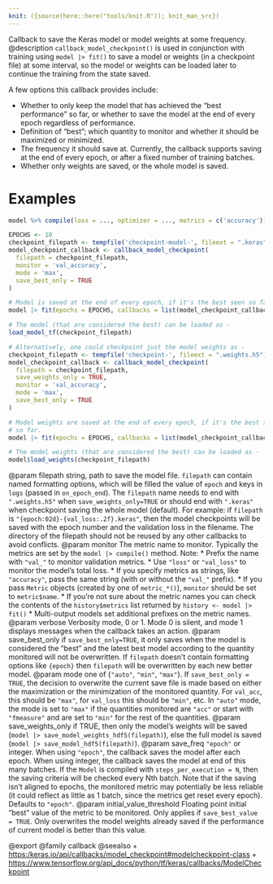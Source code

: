 ```yaml
---
knit: ({source(here::here("tools/knit.R")); knit_man_src})
---
```

Callback to save the Keras model or model weights at some frequency.
 @description
`callback_model_checkpoint()` is used in conjunction with training using
`model |> fit()` to save a model or weights (in a checkpoint file) at some
interval, so the model or weights can be loaded later to continue the
training from the state saved.

A few options this callback provides include:

- Whether to only keep the model that has achieved the "best performance" so
  far, or whether to save the model at the end of every epoch regardless of
  performance.
- Definition of "best"; which quantity to monitor and whether it should be
  maximized or minimized.
- The frequency it should save at. Currently, the callback supports saving
  at the end of every epoch, or after a fixed number of training batches.
- Whether only weights are saved, or the whole model is saved.

# Examples
```r
model %>% compile(loss = ..., optimizer = ..., metrics = c('accuracy'))

EPOCHS <- 10
checkpoint_filepath <- tempfile('checkpoint-model-', fileext = ".keras")
model_checkpoint_callback <- callback_model_checkpoint(
  filepath = checkpoint_filepath,
  monitor = 'val_accuracy',
  mode = 'max',
  save_best_only = TRUE
)

# Model is saved at the end of every epoch, if it's the best seen so far.
model |> fit(epochs = EPOCHS, callbacks = list(model_checkpoint_callback))

# The model (that are considered the best) can be loaded as -
load_model_tf(checkpoint_filepath)

# Alternatively, one could checkpoint just the model weights as -
checkpoint_filepath <- tempfile('checkpoint-', fileext = ".weights.h5")
model_checkpoint_callback <- callback_model_checkpoint(
  filepath = checkpoint_filepath,
  save_weights_only = TRUE,
  monitor = 'val_accuracy',
  mode = 'max',
  save_best_only = TRUE
)

# Model weights are saved at the end of every epoch, if it's the best seen
# so far.
model |> fit(epochs = EPOCHS, callbacks = list(model_checkpoint_callback))

# The model weights (that are considered the best) can be loaded as -
model$load_weights(checkpoint_filepath)
```

@param filepath string, path to save the model file.
    `filepath` can contain named formatting options,
    which will be filled the value of `epoch` and keys in `logs`
    (passed in `on_epoch_end`).
    The `filepath` name needs to end with `".weights.h5"` when
    `save_weights_only=TRUE` or should end with `".keras"` when
    checkpoint saving the whole model (default).
    For example:
    if `filepath` is `"{epoch:02d}-{val_loss:.2f}.keras"`, then the
    model checkpoints will be saved with the epoch number and the
    validation loss in the filename. The directory of the filepath
    should not be reused by any other callbacks to avoid conflicts.
@param monitor The metric name to monitor. Typically the metrics are set by
    the `model |> compile()` method. Note:
    * Prefix the name with `"val_"` to monitor validation metrics.
    * Use `"loss"` or `"val_loss"` to monitor the model's total loss.
    * If you specify metrics as strings, like `"accuracy"`, pass the
        same string (with or without the `"val_"` prefix).
    * If you pass `Metric` objects (created by one of `metric_*()`), `monitor` should be set to
        `metric$name`.
    * If you're not sure about the metric names you can check the
        contents of the `history$metrics` list returned by
        `history <- model |> fit()`
    * Multi-output models set additional prefixes on the metric names.
@param verbose Verbosity mode, 0 or 1. Mode 0 is silent, and mode 1
    displays messages when the callback takes an action.
@param save_best_only if `save_best_only=TRUE`, it only saves when the model
    is considered the "best" and the latest best model according to the
    quantity monitored will not be overwritten. If `filepath` doesn't
    contain formatting options like `{epoch}` then `filepath` will be
    overwritten by each new better model.
@param mode one of {`"auto"`, `"min"`, `"max"`}. If `save_best_only = TRUE`, the
    decision to overwrite the current save file is made based on either
    the maximization or the minimization of the monitored quantity.
    For `val_acc`, this should be `"max"`, for `val_loss` this should be
    `"min"`, etc. In `"auto"` mode, the mode is set to `"max"` if the
    quantities monitored are `"acc"` or start with `"fmeasure"` and are
    set to `"min"` for the rest of the quantities.
@param save_weights_only if TRUE, then only the model's weights will be saved
    (`model |> save_model_weights_hdf5(filepath)`), else the full model is saved
    (`model |> save_model_hdf5(filepath)`).
@param save_freq `"epoch"` or integer. When using `"epoch"`, the callback
    saves the model after each epoch. When using integer, the callback
    saves the model at end of this many batches. If the `Model` is
    compiled with `steps_per_execution = N`, then the saving criteria will
    be checked every Nth batch. Note that if the saving isn't aligned to
    epochs, the monitored metric may potentially be less reliable (it
    could reflect as little as 1 batch, since the metrics get reset
    every epoch). Defaults to `"epoch"`.
@param initial_value_threshold Floating point initial "best" value of the
    metric to be monitored. Only applies if `save_best_value = TRUE`. Only
    overwrites the model weights already saved if the performance of
    current model is better than this value.

@export
@family callback
@seealso
+ <https:/keras.io/api/callbacks/model_checkpoint#modelcheckpoint-class>
+ <https://www.tensorflow.org/api_docs/python/tf/keras/callbacks/ModelCheckpoint>
